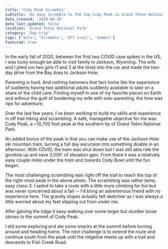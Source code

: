 ```yaml
---
title: 'Cody Peak Scramble'
subtitle: 'An easy scramble to the top Cody Peak in Grand Teton National Park'
date_created: '2020-04-26'
date_last_updated: false
location: 'Grand Teton National Park'
category: 'Day-trip'
tags: ['Solo', 'Scramble', 'Off trail', 'Summit']
featured: true
---
```



<DropCapP>
  In the early fall of 2020, between the first two COVID case spikes in the US, I was lucky enough
  be able to visit family in Jackson, Wyoming. The wife and I piled our two girls (1 and 3 at the
  time) into the car and made the two-day drive from the Bay Area to Jackson Hole.
</DropCapP>

Parenting is hard. And nothing hammers that fact home like the experience of suddenly having two additional adults suddenly available to take on a share of the child care. Finding myself in one of my favorite places on Earth and without the guilt of burdening my wife with solo-parenting, the time was ripe for adventure.

Over the last few years, I've been working to build my skills and experience in off trail hiking and scrambling. A safe, manageble objective for me was Cody Peak, a ~10,700 foot peak at the southern tip of Grand Teton National Park.

An added bonus of the peak is that you can make use of the Jackson Hole ski mountain tram, turning a full day excursion into something doable in an afternoon. With COVID, the tram was shut down but I was still able ride the gondola up and save 3,000' of elevation gain. From there it was a relatively easy couple miles under the tram and towards Cody Bowl until the fun began.

<CodyBowl />

The most challenging scrambling was right off the trail to reach the top of the right-most peak in the above photo. The scrambling was rather tame, easy class-3. I opted to take a route with a little more climbing for fun but was never concerned about a fall -- I'd bring an adventerous friend with no experience here. The gravely slopes actually felt sketchier as I was always a little worried about my feet slipping out from under me.

After gaining the ridge it easy walking over some larger but sturdier loose stones to the summit of Cody Peak.

<SS />

I did some exploring and ate some snacks at the summit before turning around and heading home. The next challenge is to extend the route and continue south from the peak until the ridgeline meets up with a trail and descends to Fish Creek Road.
